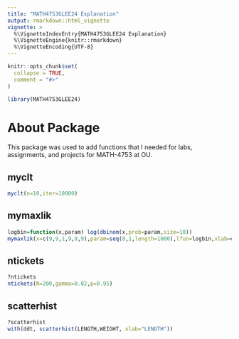 ```yaml
---
title: "MATH4753GLEE24 Explanation"
output: rmarkdown::html_vignette
vignette: >
  %\VignetteIndexEntry{MATH4753GLEE24 Explanation}
  %\VignetteEngine{knitr::rmarkdown}
  %\VignetteEncoding{UTF-8}
---
```


```r
knitr::opts_chunk$set(
  collapse = TRUE,
  comment = "#>"
)
```

```r
library(MATH4753GLEE24)
```

# About Package

This package was used to add functions that I needed for labs, assignments, and projects for MATH-4753 at OU.

## myclt

```r
myclt(n=10,iter=10000)
```

## mymaxlik

```r
logbin=function(x,param) log(dbinom(x,prob=param,size=10))
mymaxlik(x=c(9,9,1,9,9,9),param=seq(0,1,length=1000),lfun=logbin,xlab=expression(pi),main="Binomial",cex.main=2)
```

## ntickets

```r
?ntickets
ntickets(N=200,gamma=0.02,p=0.95)
```

## scatterhist

```r
?scatterhist
with(ddt, scatterhist(LENGTH,WEIGHT, xlab="LENGTH"))
```

